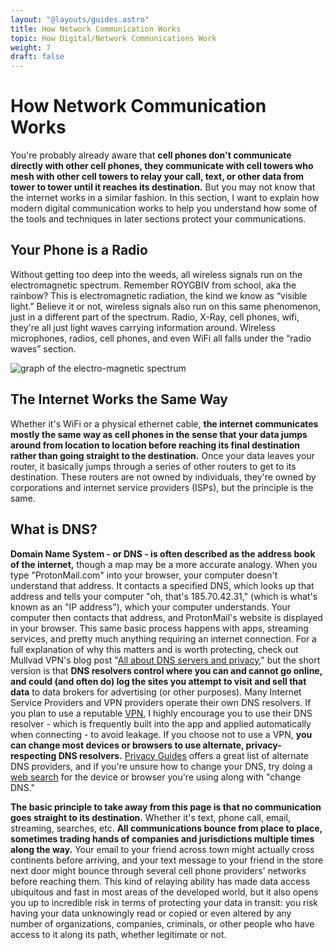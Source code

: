 ```yaml
---
layout: "@layouts/guides.astro"
title: How Network Communication Works
topic: How Digital/Network Communications Work
weight: 7
draft: false
---
```


# How Network Communication Works

You're probably already aware that **cell phones don't communicate directly with other cell phones, they communicate with cell towers who mesh with other cell towers to relay your call, text, or other data from tower to tower until it reaches its destination.** But you may not know that the internet works in a similar fashion. In this section, I want to explain how modern digital communication works to help you understand how some of the tools and techniques in later sections protect your communications.

## Your Phone is a Radio

Without getting too deep into the weeds, all wireless signals run on the electromagnetic spectrum. Remember ROYGBIV from school, aka the rainbow? This is electromagnetic radiation, the kind we know as “visible light.” Believe it or not, wireless signals also run on this same phenomenon, just in a different part of the spectrum. Radio, X-Ray, cell phones, wifi, they're all just light waves carrying information around. Wireless microphones, radios, cell phones, and even WiFi all falls under the “radio waves” section.

![graph of the electro-magnetic spectrum](/images/graphics/em_spectrum.png)

## The Internet Works the Same Way

Whether it's WiFi or a physical ethernet cable, **the internet communicates mostly the same way as cell phones in the sense that your data jumps around from location to location before reaching its final destination rather than going straight to the destination.** Once your data leaves your router, it basically jumps through a series of other routers to get to its destination. These routers are not owned by individuals, they're owned by corporations and internet service providers (ISPs), but the principle is the same.

## What is DNS?

**Domain Name System - or DNS - is often described as the address book of the internet,** though a map may be a more accurate analogy. When you type "ProtonMail.com" into your browser, your computer doesn't understand that address. It contacts a specified DNS, which looks up that address and tells your computer "oh, that's 185.70.42.31," (which is what's known as an "IP address"), which your computer understands. Your computer then contacts that address, and ProtonMail's website is displayed in your browser. This same basic process happens with apps, streaming services, and pretty much anything requiring an internet connection. For a full explanation of why this matters and is worth protecting, check out Mullvad VPN's blog post "[All about DNS servers and privacy](https://mullvad.net/en/help/all-about-dns-servers-and-privacy/)," but the short version is that **DNS resolvers control where you can and cannot go online, and could (and often do) log the sites you attempt to visit and sell that data** to data brokers for advertising (or other purposes). Many Internet Service Providers and VPN providers operate their own DNS resolvers. If you plan to use a reputable [VPN](/guides/less-important/vpns), I highly encourage you to use their DNS resolver - which is frequently built into the app and applied automatically when connecting - to avoid leakage. If you choose not to use a VPN, **you can change most devices or browsers to use alternate, privacy-respecting DNS resolvers.** [Privacy Guides](https://www.privacyguides.org/en/dns/) offers a great list of alternate DNS providers, and if you're unsure how to change your DNS, try doing a [web search](/guides/less-important/habits#search-engines) for the device or browser you're using along with "change DNS."

**The basic principle to take away from this page is that no communication goes straight to its destination.** Whether it's text, phone call, email, streaming, searches, etc. **All communications bounce from place to place, sometimes trading hands of companies and jurisdictions multiple times along the way.** Your email to your friend across town might actually cross continents before arriving, and your text message to your friend in the store next door might bounce through several cell phone providers' networks before reaching them. This kind of relaying ability has made data access ubiquitous and fast in most areas of the developed world, but it also opens you up to incredible risk in terms of protecting your data in transit: you risk having your data unknowingly read or copied or even altered by any number of organizations, companies, criminals, or other people who have access to it along its path, whether legitimate or not.
